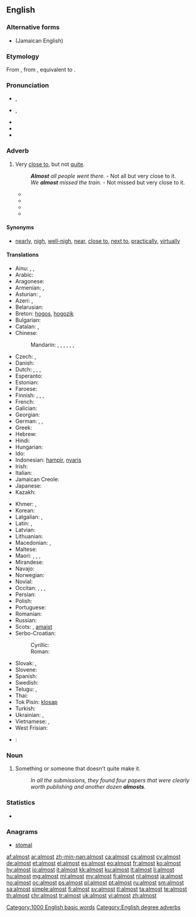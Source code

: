 ==English==
{{slim-wikipedia|dab=almost (disambiguation)|almost}}

===Alternative forms===
* {{l/en|aulmos}} (Jamaican English)

===Etymology===
From {{etyl|enm|en}}, from {{etyl|ang|en}} {{term|eallmǣst||sc=Latinx|nearly all, almost, for the most part|lang=ang}}, equivalent to {{prefix|al|alt1=all-|most|lang=en|nocat=1}}.

===Pronunciation===
* {{a|UK}} {{IPA|/ɔːl.ˈməʊst/|/ˈɔːl.məʊst/}}, {{X-SAMPA|/"O:l.m@Ust/|/O:l"m@Ust/}}
* {{a|US}} {{IPA|/ˈɔl.moʊst/|/ˈɑɫ.moʊst/}}, {{X-SAMPA|/"Ol.moUst/}}
* {{audio|en-us-inlandnorth-almost.ogg|Audio (US-Inland North)}}
* {{audio|en-us-almost.ogg|Audio (US)}}
* {{hyphenation|al|most}}

===Adverb===
{{en-adv|-}}

# Very [[close to]], but not [[quite]].
#: '''''Almost''' all people went there.'' - Not all but very close to it.
#: ''We '''almost''' missed the train.'' - Not missed but very close to it.
#*{{quote-book|year=1898|author={{w|Winston Churchill (novelist)|Winston Churchill}}
|title={{w|The Celebrity}}|chapter=5
|passage=Although the Celebrity was '''almost''' impervious to sarcasm, he was now beginning to exhibit visible signs of uneasiness, the consciousness dawning upon him that his eccentricity was not receiving the ovation it merited.}}
#* {{quote-book|year=1918|author={{w|W. B. Maxwell}}|chapter=17
|title=[http://openlibrary.org/works/OL1097634W The Mirror and the Lamp]
|passage=This time was most dreadful for Lilian. Thrown on her own resources and '''almost''' penniless, she maintained herself and paid the rent of a wretched room near the hospital by working as a charwoman, sempstress, anything. In a moment she had dropped to the level of a casual labourer.}}
#* {{quote-book|year=1963|author={{w|Margery Allingham}}|title={{w|The China Governess}}
|chapter=9|url=http://openlibrary.org/works/OL2004261W
|passage=Eustace gaped at him in amazement. When his urbanity dropped away from him, as now, he had an innocence of expression which was '''almost''' infantile. It was as if the world had never touched him at all.}}
#* {{quote-magazine|date=2013-05-17|author=George Monbiot|authorlink=George Monbiot
|title=Money just makes the rich suffer
|volume=188|issue=23|page=19|magazine={{w|The Guardian Weekly}}
|url=http://www.guardian.co.uk/commentisfree/2013/may/06/politics-envy-keenest-rich
|passage=In order to grant the rich these pleasures, the social contract is reconfigured. [&hellip;]&nbsp; The public realm is privatised, the regulations restraining the ultra&ndash;wealthy and the companies they control are abandoned, and Edwardian levels of inequality are '''almost''' fetishised.}}

====Synonyms====
* {{sense|very close to, but not quite}} [[nearly]], [[nigh]], [[well-nigh]], [[near]], [[close to]], [[next to]], [[practically]], [[virtually]]

====Translations====
{{trans-top|very close to}}
* Ainu: {{t|ain|ナアニ|tr=naani}}, {{t|ain|ナアニフンコ|tr=naanihunko}}, {{t|ain|ナアニポ|tr=naanipo}}
* Arabic: {{t|ar|تقريبًا|tr=taqrīban}}
* Aragonese: {{t|an|quasi}}
* Armenian: {{t|hy|համարյա|tr=hamarya}}, {{t|hy|գրեթե|tr=gret'e}}
* Asturian: {{t|ast|cuasi}}, {{t|ast|casi}}
* Azeri: {{t|az|az qala}}, {{t|az|az qaldı}}
* Belarusian: {{t|be|амаль|tr=amálʹ|sc=Cyrl}}
* Breton: [[hogos]], [[hogozik]]
* Bulgarian: {{t+|bg|почти|tr=počtí|sc=Cyrl}}
* Catalan: {{t|ca|gairebé}}, {{t|ca|quasi}}
* Chinese:
*: Mandarin: {{t|cmn|幾乎|sc=Hani}}, {{t+|cmn|几乎|tr=jīhū|sc=Hani}}, {{t+|cmn|差點|sc=Hani}}, {{t|cmn|差点|tr=chàdiǎn|sc=Hani}}, {{t+|cmn|差一點|sc=Hani}}, {{t|cmn|差一点|tr=chāyīdiǎn|sc=Hani}}, {{t+|cmn|差不多|tr=chàbuduō|sc=Hani}}
* Czech: {{t+|cs|skoro}}, {{t+|cs|téměř}}
* Danish: {{t|da|næsten}}
* Dutch: {{t+|nl|bijna}}, {{t+|nl|nagenoeg}}, {{t+|nl|vrijwel}}, {{t|nl|zo goed als}}
* Esperanto: {{t+|eo|preskaŭ}}
* Estonian: {{t|et|peaaegu}}
* Faroese: {{t|fo|næstan}}
* Finnish: {{t+|fi|lähes}}, {{t+|fi|melkein}}, {{t+|fi|miltei}}, {{t+|fi|liki}}
* French: {{t+|fr|presque}}
* Galician: {{t+|gl|case}}
* Georgian: {{t|ka|თითქმის|tr=t’it’k’mis|sc=Geor}}
* German: {{t+|de|fast}}, {{t+|de|beinahe}}, {{t+|de|so gut wie}}
* Greek: {{t+|el|σχεδόν|tr=schedón|sc=Grek}}
* Hebrew: {{t+|he|כִּמְעַט|tr=kim'át|sc=Hebr}}
* Hindi: {{t|hi|लगभग|tr=lagabhag|sc=Deva}}
* Hungarian: {{t+|hu|majdnem}}
* Ido: {{t+|io|preske}}
* Indonesian: [[hampir]], [[nyaris]]
* Irish: {{t|ga|beagnach}}
* Italian: {{t+|it|quasi}}
* Jamaican Creole: {{t|jam|aalmos}}
* Japanese: {{t+|ja|ほとんど|tr=hotondo}}
* Kazakh: {{t|kk|дерлік|tr=derlik|sc=Cyrl}}
{{trans-mid}}
* Khmer: {{t+|km|ជិត|tr=cɨt|sc=Khmr}}, {{t|km|ស្ទើរតែ|tr=stǝǝ tae|sc=Khmr}}
* Korean: {{t+|ko|거의|tr=geoui|sc=Hang}}
* Latgalian: {{t|ltg|kuoni}}, {{t|ltg|gondreiž}}
* Latin: {{t|la|paene}}, {{t|la|fere}}
* Latvian: {{t|lv|gandrīz}}
* Lithuanian: {{t+|lt|beveik}}
* Macedonian: {{t|mk|речиси|tr=réčisi|sc=Cyrl}}, {{t|mk|скоро|tr=skóro|sc=Cyrl}}
* Maltese: {{t|mt|kważi}}
* Maori: {{t|mi|pitoiti}}, {{t|mi|pitopitoiti}}, {{t|mi|tata}}, {{t|mi|kainamu}}
* Mirandese: {{t|mwl|quaije}}
* Navajo: {{t|nv|kʼasdą́ą́}}
* Norwegian: {{t+|no|nesten}}
* Novial: {{t|nov|preske}}
* Occitan: {{t+|oc|gaireben}}, {{t|oc|quasi}}, {{t|oc|quasiben}}, {{t|oc|quasiment}}
* Persian: {{t|fa|تقریباً|tr=taqriban|sc=fa-Arab}}
* Polish: {{t+|pl|prawie}}
* Portuguese: {{t+|pt|quase}}
* Romanian: {{t+|ro|aproape}}
* Russian: {{t+|ru|почти|tr=počtí}}
* Scots: {{t|sco|awmaist}}, [[amaist]]
* Serbo-Croatian:
*: Cyrillic: {{t|sh|скоро}}
*: Roman: {{t|sh|skoro}}
* Slovak: {{t|sk|skoro}}, {{t|sk|takmer}}
* Slovene: {{t|sl|skôraj}}
* Spanish: {{t+|es|casi}}
* Swedish: {{t+|sv|nästan}}
* Telugu: {{t+|te|దాదాపు|tr=dādāpu}}, {{t|te|దరిదాపు|tr=daridāpu}}
* Thai: {{t|th|เกือบจะ|tr=gèuap jà|sc=Thai}}
* Tok Pisin: [[klosap]]
* Turkish: {{t+|tr|neredeyse}}
* Ukrainian: {{t+|uk|майже|tr=májže|sc=Cyrl}}, {{t|uk|сливе|tr=slyvé|sc=Cyrl}}
* Vietnamese: {{t+|vi|gần}}, {{t|vi|gần như}}
* West Frisian: {{t|fy|hast}}
{{trans-bottom}}

* {{ttbc|ar}}: {{t+|ar|شَبَه|tr=šabhu}}

===Noun===
{{en-noun}}

# {{context|informal|lang=en}} Something or someone that doesn't quite make it.
#: ''In all the submissions, they found four papers that were clearly worth publishing and another dozen '''almosts'''.''

===Statistics===
* {{rank|gave|asked|soon|216|almost|thou|full|country}}

===Anagrams===
* [[stomal#English|stomal]]

[[Category:1000 English basic words]]
[[Category:English degree adverbs]]

[[af:almost]]
[[ar:almost]]
[[zh-min-nan:almost]]
[[ca:almost]]
[[cs:almost]]
[[cy:almost]]
[[de:almost]]
[[et:almost]]
[[el:almost]]
[[es:almost]]
[[eo:almost]]
[[fr:almost]]
[[ko:almost]]
[[hy:almost]]
[[io:almost]]
[[it:almost]]
[[kk:almost]]
[[ku:almost]]
[[lt:almost]]
[[li:almost]]
[[hu:almost]]
[[mg:almost]]
[[ml:almost]]
[[my:almost]]
[[fj:almost]]
[[nl:almost]]
[[ja:almost]]
[[no:almost]]
[[oc:almost]]
[[ps:almost]]
[[pl:almost]]
[[pt:almost]]
[[ru:almost]]
[[sm:almost]]
[[sa:almost]]
[[simple:almost]]
[[fi:almost]]
[[sv:almost]]
[[tl:almost]]
[[ta:almost]]
[[te:almost]]
[[th:almost]]
[[chr:almost]]
[[tr:almost]]
[[uk:almost]]
[[vi:almost]]
[[zh:almost]]